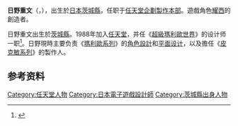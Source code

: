 {{Rough translation|time=2020-08-18T23:24:59+00:00}}
{{NoteTA
| G1 = Games
| G2 = Mario
}}
{{Infobox person
|name          = 日野重文
|image         = 
|caption       = 
|employer      = [[任天堂|任天堂]]（1988年至今）
|birth_date    = {{Birth year and age|1963}}
|birth_place   = [[日本|日本]][[茨城縣|茨城縣]]
|occupation    = [[電子遊戲設計師|電子遊戲設計師]]、[[遊戲制作人|制作人]]
|title         = 
|notable_works = [[耀西系列|耀西系列]]
}}

{{Japanese|japanese=日野 重文|kana=ひの しげふみ|romaji=Hino Shigefumi}}

'''日野重文'''（{{jpn|j=日野 重文|kn=ひの しげふみ|rm=Hino Shigefumi|lead=yes}}，{{bd|1963年}}），出生於[[日本|日本]][[茨城縣|茨城縣]]，任职于[[任天堂企劃製作本部|任天堂企劃製作本部]]。遊戲角色[[耀西|耀西]]的創造者。

日野重文出生於[[茨城縣|茨城縣]]。1988年加入[[任天堂|任天堂]]，并任《[[超級瑪利歐世界|超級瑪利歐世界]]》的设计师一职<ref name="msfc">{{Cite web|url=https://topics.nintendo.co.jp/c/article/cb34ab17-9135-11e7-8cda-063b7ac45a6d.html|script-title=ja:「ニンテンドークラシックミニ スーパーファミコン」発売記念インタビュー 第5回「スーパーマリオワールド + ヨッシーアイランド篇」|publisher=任天堂|date=2017-09-28|accessdate=2017-09-28|archive-date=2019-09-29|archive-url=https://web.archive.org/web/20190929164735/https://topics.nintendo.co.jp/c/article/cb34ab17-9135-11e7-8cda-063b7ac45a6d.html|dead-url=no}}</ref>。日野現時主要负责《[[瑪利歐系列|瑪利歐系列]]》的[[角色設計|角色設計]]和[[平面设计|平面设计]]，以及擔任《[[皮克敏系列|皮克敏系列]]》的製作人。

== 参考资料 ==
{{reflist}}

{{耀西系列}}
{{皮克敏系列}}

{{DEFAULTSORT:Hino Shigefumi}}
[[Category:任天堂人物|Category:任天堂人物]]
[[Category:日本電子遊戲設計師|Category:日本電子遊戲設計師]]
[[Category:茨城縣出身人物|Category:茨城縣出身人物]]

{{日本人小作品}}
{{videogame-bio-stub}}